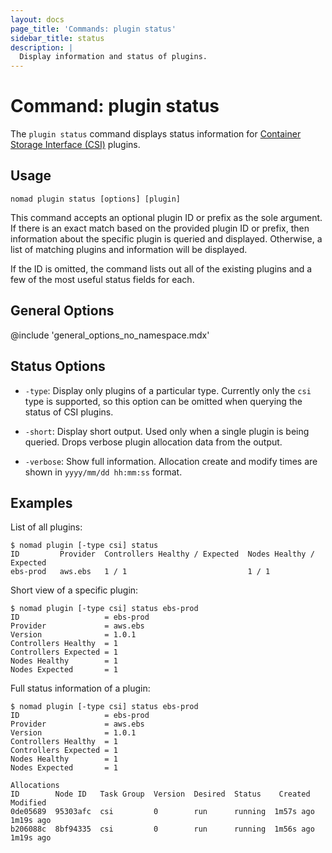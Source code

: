 ```yaml
---
layout: docs
page_title: 'Commands: plugin status'
sidebar_title: status
description: |
  Display information and status of plugins.
---
```


# Command: plugin status

The `plugin status` command displays status information for [Container
Storage Interface (CSI)][csi] plugins.

## Usage

```plaintext
nomad plugin status [options] [plugin]
```

This command accepts an optional plugin ID or prefix as the sole argument. If there
is an exact match based on the provided plugin ID or prefix, then information about
the specific plugin is queried and displayed. Otherwise, a list of matching plugins
and information will be displayed.

If the ID is omitted, the command lists out all of the existing plugins and a few
of the most useful status fields for each.

## General Options

@include 'general_options_no_namespace.mdx'

## Status Options

- `-type`: Display only plugins of a particular type. Currently only
  the `csi` type is supported, so this option can be omitted when
  querying the status of CSI plugins.

- `-short`: Display short output. Used only when a single plugin is being queried.
  Drops verbose plugin allocation data from the output.

- `-verbose`: Show full information. Allocation create and modify times are
  shown in `yyyy/mm/dd hh:mm:ss` format.

## Examples

List of all plugins:

```shell-session
$ nomad plugin [-type csi] status
ID         Provider  Controllers Healthy / Expected  Nodes Healthy / Expected
ebs-prod   aws.ebs   1 / 1                           1 / 1
```

Short view of a specific plugin:

```shell-session
$ nomad plugin [-type csi] status ebs-prod
ID                   = ebs-prod
Provider             = aws.ebs
Version              = 1.0.1
Controllers Healthy  = 1
Controllers Expected = 1
Nodes Healthy        = 1
Nodes Expected       = 1
```

Full status information of a plugin:

```shell-session
$ nomad plugin [-type csi] status ebs-prod
ID                   = ebs-prod
Provider             = aws.ebs
Version              = 1.0.1
Controllers Healthy  = 1
Controllers Expected = 1
Nodes Healthy        = 1
Nodes Expected       = 1

Allocations
ID        Node ID   Task Group  Version  Desired  Status    Created    Modified
0de05689  95303afc  csi         0        run      running  1m57s ago  1m19s ago
b206088c  8bf94335  csi         0        run      running  1m56s ago  1m19s ago
```

[csi]: https://github.com/container-storage-interface/spec

